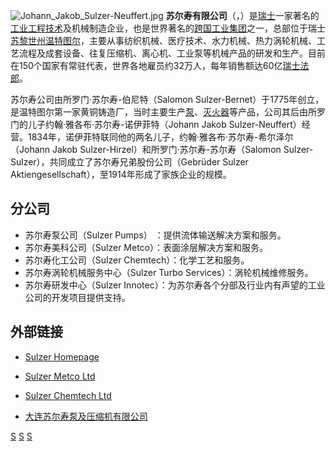 {{Infobox company
| name = Sulzer<br/>蘇爾壽
| logo = Sulzer AG logo.svg
| logo_size = 
| logo_alt = 
| logo_caption = 
| logo_padding = 
| image = Wintower Sulzer Headquarter.jpg
| image_size = 
| image_alt = 
| image_caption = 蘇爾壽公司總部位於[[瑞士|瑞士]][[溫特圖爾|溫特圖爾]]（Winterthur）。
| trading_name = 
| native_name = 
| native_name_lang = <!-- Use ISO 639-1 code, e.g. "fr" for French. For multiple names in different languages, use {{Lang|[code]|[name]}}. -->
| romanized_name = 
| former_name = 
| type = Public ({{SWX|SUN}})
| traded_as = 
| ISIN = 
| ISIN2 = 
| industry = [[工業|工業]]、[[工程|工程]]、[[機械製造|機械製造]]、[[水泵|水泵]]等
| genre = 
| fate = 
| predecessor = <!-- or: | predecessors = -->
| successor = <!-- or: | successors = -->
| founded = 1834 <!-- if known: {{Start date and age|YYYY|MM|DD}} in [[city|city]], state, country -->
| founder = <!-- or: | founders = -->
| defunct = <!-- {{End date|YYYY|MM|DD}} -->
| hq_location = 
| location_city = [[溫特圖爾|溫特圖爾]]（Winterthur）
| location_country = {{flag|Switzerland}}
| num_locations = 
| num_locations_year = <!-- Year of num_locations data (if known) -->
| area_served = <!-- or: | areas_served = -->
| key_people = Greg Poux-Guillaume<small>（[[首席執行官|首席執行官]]）</small><br />Peter Loescher<small>（[[董事會主席|董事會主席]]）</small>
| products = [[水泵|水泵]]、[[工業應用|工業應用]]器械、[[旋转机械|旋转机械]]
| brands = 
| production = 
| production_year = <!-- Year of production data (if known) -->
| services = 
| revenue = 3.05 Billion <ref name="revenue">[https://report.sulzer.com/ar17/en/our-key-figures/]</ref> [[Swiss_franc|CHF]]
| revenue_year = 2017 <!-- Year of revenue data (if known) -->
| operating_income = CHF 282 million
| income_year = <!-- Year of operating_income data (if known) -->
| net_income = <!-- or: | profit = -->
| net_income_year = <!-- or: | profit_year = --><!-- Year of net_income/profit data (if known) -->
| aum = <!-- Only for financial-service companies -->
| assets = 
| assets_year = <!-- Year of assets data (if known) -->
| equity = 
| equity_year = <!-- Year of equity data (if known) -->
| owner = <!-- or: | owners = -->
| members = 
| members_year = <!-- Year of members data (if known) -->
| num_employees = 14,732
| num_employees_year = end of 2017 <!-- Year of num_employees data (if known) -->
| parent = 
| divisions = 
| subsid = 
| module = <!-- Used to embed other templates -->
| ratio = <!-- Basel III ratio, for BANKS ONLY -->
| rating = <!-- credit rating, for BANKS ONLY -->
| website = [https://www.sulzer.com www.sulzer.com] <!-- {{URL|example.com}} -->
| footnotes = 
}}

[[File:Johann_Jakob_Sulzer-Neuffert.jpg|thumb]]
'''苏尔寿有限公司'''（{{lang-en|'''Sulzer Ltd.'''}}，{{SIX|SUN}}）是[[瑞士|瑞士]]一家著名的[[工业工程|工业工程]][[工程技術|技术]]及机械制造企业，也是世界著名的[[跨国公司|跨国工业集团]]之一，总部位于瑞士[[苏黎世州|苏黎世州]][[温特图尔|温特图尔]]，主要从事纺织机械、医疗技术、水力机械、热力涡轮机械、工艺流程及成套设备、往复压缩机、离心机、工业泵等机械产品的研发和生产。目前在150个国家有常驻代表，世界各地雇员约32万人，每年销售额达60亿[[瑞士法郎|瑞士法郎]]。

苏尔寿公司由所罗门·苏尔寿-伯尼特（Salomon Sulzer-Bernet）于1775年创立，是温特图尔第一家黄铜铸造厂，当时主要生产[[泵|泵]]、[[灭火器|灭火器]]等产品，公司其后由所罗门的儿子约翰·雅各布·苏尔寿-诺伊菲特（Johann Jakob Sulzer-Neuffert）经营。1834年，诺伊菲特联同他的两名儿子，约翰·雅各布·苏尔寿-希尔泽尔（Johann Jakob Sulzer-Hirzel）和所罗门·苏尔寿-苏尔寿（Salomon Sulzer-Sulzer），共同成立了苏尔寿兄弟股份公司（Gebrüder Sulzer Aktiengesellschaft），至1914年形成了家族企业的规模。

==分公司==
*苏尔寿泵公司（Sulzer Pumps） ：提供流体输送解决方案和服务。
*苏尔寿美科公司（Sulzer Metco）：表面涂层解决方案和服务。
*苏尔寿化工公司（Sulzer Chemtech）：化学工艺和服务。
*苏尔寿涡轮机械服务中心（Sulzer Turbo Services）：涡轮机械维修服务。
*苏尔寿研发中心（Sulzer Innotec）：为苏尔寿各个分部及行业内有声望的工业公司的开发项目提供支持。

==外部链接==
*{{en}}[http://www.sulzer.com/ Sulzer Homepage] {{Wayback|url=http://www.sulzer.com/ |date=20191208105350 }}
*{{en}}[http://www.sulzermetco.com/ Sulzer Metco Ltd]
*{{en}}[http://www.sulzerchemtech.com/ Sulzer Chemtech Ltd]{{dead link|date=2018年4月 |bot=InternetArchiveBot |fix-attempted=yes }}
*{{zh-hans}}[https://web.archive.org/web/20080820092729/http://www.sulzerpumps.com.cn/ 大连苏尔寿泵及压缩机有限公司]

[[Category:瑞士公司|S]]
[[Category:发动机制造商|S]]
[[Category:机械制造业|S]]